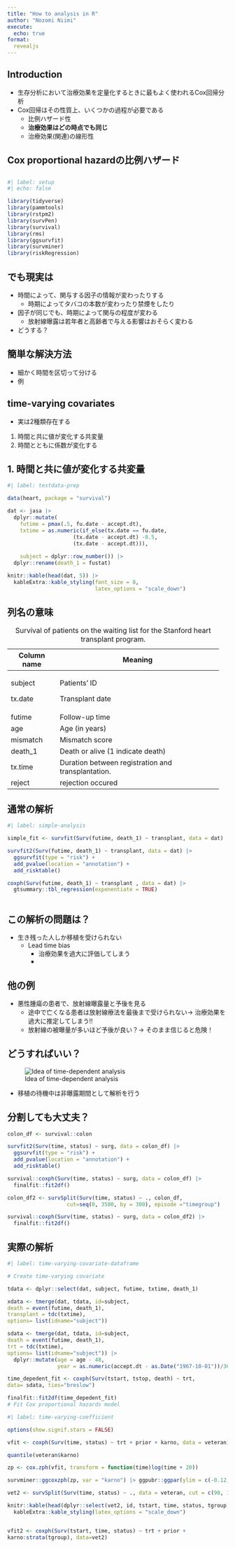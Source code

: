```yaml
---
title: "How to analysis in R"
author: "Nozomi Niimi"
execute:
  echo: true
format:
  revealjs
---
```


## Introduction {.smaller}

-   生存分析において治療効果を定量化するときに最もよく使われるCox回帰分析
-   Cox回帰はその性質上、いくつかの過程が必要である
    -   比例ハザード性
    -   **治療効果はどの時点でも同じ**
    -   治療効果(関連)の線形性

## Cox proportional hazardの比例ハザード

## 

```r
#| label: setup
#| echo: false

library(tidyverse)
library(pammtools)
library(rstpm2)
library(survPen)
library(survival)
library(rms)
library(ggsurvfit)
library(survminer)
library(riskRegression)

```

## でも現実は

-   時間によって、関与する因子の情報が変わったりする
    -   時期によってタバコの本数が変わったり禁煙をしたり
-   因子が同じでも、時期によって関与の程度が変わる
    -   放射線曝露は若年者と高齢者で与える影響はおそらく変わる
-   どうする？

## 簡単な解決方法

-   細かく時間を区切って分ける
-   例

## time-varying covariates

-   実は2種類存在する

1.  時間と共に値が変化する共変量
2.  時間とともに係数が変化する

## 1. 時間と共に値が変化する共変量

```r
#| label: testdata-prep

data(heart, package = "survival")

dat <- jasa |> 
  dplyr::mutate(
    futime = pmax(.5, fu.date - accept.dt), 
    txtime = as.numeric(if_else(tx.date == fu.date, 
                     (tx.date - accept.dt) -0.5, 
                     (tx.date - accept.dt))), 
    
    subject = dplyr::row_number()) |> 
  dplyr::rename(death_1 = fustat)

knitr::kable(head(dat, 5)) |> 
  kableExtra::kable_styling(font_size = 8,
                            latex_options = "scale_down")


```

## 列名の意味 {.smaller}

+---------------+----------------------------------------------------+
| Column name   | Meaning                                            |
+===============+====================================================+
| subject       | Patients' ID                                       |
|               |                                                    |
| tx.date       | Transplant date                                    |
+---------------+----------------------------------------------------+
| futime        | Follow-up time                                     |
+---------------+----------------------------------------------------+
| age           | Age (in years)                                     |
+---------------+----------------------------------------------------+
| mismatch      | Mismatch score                                     |
+---------------+----------------------------------------------------+
| death_1       | Death or alive (1 indicate death)                  |
+---------------+----------------------------------------------------+
| tx.time       | Duration between registration and transplantation. |
+---------------+----------------------------------------------------+
| reject        | rejection occured                                  |
+---------------+----------------------------------------------------+

: Survival of patients on the waiting list for the Stanford heart transplant program.

## 通常の解析

```r
#| label: simple-analysis

simple_fit <- survfit(Surv(futime, death_1) ~ transplant, data = dat)

survfit2(Surv(futime, death_1) ~ transplant, data = dat) |> 
  ggsurvfit(type = "risk") + 
  add_pvalue(location = "annotation") +
  add_risktable()

coxph(Surv(futime, death_1) ~ transplant , data = dat) |> 
  gtsummary::tbl_regression(exponentiate = TRUE)



```

## この解析の問題は？

-   生き残った人しか移植を受けられない
    -   Lead time bias
        -   治療効果を過大に評価してしまう
        -   

## 他の例

-   悪性腫瘍の患者で、放射線曝露量と予後を見る
    -   途中で亡くなる患者は放射線療法を最後まで受けられない\n → 治療効果を過大に推定してしまう!!
    -   放射線の被曝量が多いほど予後が良い？\n → そのまま信じると危険！

## どうすればいい？

![Idea of time-dependent analysis](images/time-dependent-idea.jpeg){fig-align="center"}

-   移植の待機中は非曝露期間として解析を行う

## 分割しても大丈夫？
```r

colon_df <- survival::colon

survfit2(Surv(time, status) ~ surg, data = colon_df) |> 
  ggsurvfit(type = "risk") + 
  add_pvalue(location = "annotation") +
  add_risktable()

survival::coxph(Surv(time, status) ~ surg, data = colon_df) |> 
  finalfit::fit2df()

colon_df2 <- survSplit(Surv(time, status) ~ ., colon_df,
                   cut=seq(0, 3500, by = 300), episode ="timegroup")

survival::coxph(Surv(time, status) ~ surg, data = colon_df2) |> 
  finalfit::fit2df()


```


## 実際の解析

```r

#| label: time-varying-covariate-dataframe

# Create time-varying covariate

tdata <- dplyr::select(dat, subject, futime, txtime, death_1)

xdata <- tmerge(dat, tdata, id=subject,
death = event(futime, death_1),
transplant = tdc(txtime),
options= list(idname="subject"))

sdata <- tmerge(dat, tdata, id=subject,
death = event(futime, death_1),
trt = tdc(txtime),
options= list(idname="subject")) |> 
  dplyr::mutate(age = age - 48, 
                year = as.numeric(accept.dt - as.Date("1967-10-01"))/365.25)

time_depedent_fit <- coxph(Surv(tstart, tstop, death) ~ trt,
data= sdata, ties="breslow")

finalfit::fit2df(time_depedent_fit)
# Fit Cox proportional hazards model

```

```r
#| label: time-varying-coefficient

options(show.signif.stars = FALSE)

vfit <- coxph(Surv(time, status) ~ trt + prior + karno, data = veteran)

quantile(veteran$karno)

zp <- cox.zph(vfit, transform = function(time)log(time + 20))

survminer::ggcoxzph(zp, var = "karno") |> ggpubr::ggpar(ylim = c(-0.12, 0.04))

vet2 <- survSplit(Surv(time, status) ~ ., data = veteran, cut = c(90, 180), episode = "tgroup", id = "id")

knitr::kable(head(dplyr::select(vet2, id, tstart, time, status, tgroup, age, karno))) |> 
  kableExtra::kable_styling(latex_options = "scale_down")


vfit2 <- coxph(Surv(tstart, time, status) ~ trt + prior +
karno:strata(tgroup), data=vet2)


```
